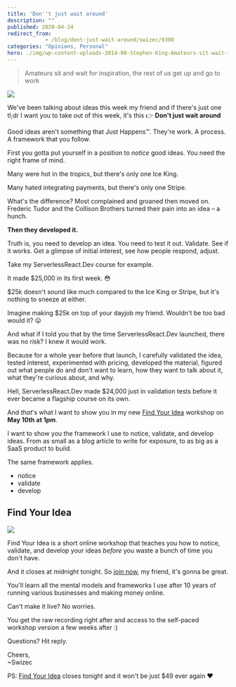 ```yaml
---
title: 'Don''t just wait around'
description: ""
published: 2020-04-24
redirect_from: 
            - /blog/dont-just-wait-around/swizec/9390
categories: "Opinions, Personal"
hero: ./img/wp-content-uploads-2014-08-Stephen-King-Amateurs-sit-wait-inspiration-rest-us-get-up-go-work.png
---
```

> Amateurs sit and wait for inspiration, the rest of us get up and go to work
>
>



![](./img/wp-content-uploads-2014-08-Stephen-King-Amateurs-sit-wait-inspiration-rest-us-get-up-go-work.png)



We&#x27;ve been talking about ideas this week my friend and if there&#x27;s just one tl;dr I want you to take out of this week, it&#x27;s this 👉 **Don&#x27;t just wait around**



Good ideas aren&#x27;t something that Just Happens™. They&#x27;re work. A process. A framework that you follow.



First you gotta put yourself in a position to _notice_ good ideas. You need the right frame of mind.



Many were hot in the tropics, but there&#x27;s only one Ice King.



Many hated integrating payments, but there&#x27;s only one Stripe.



What&#x27;s the difference? Most complained and groaned then moved on. Frederic Tudor and the Collison Brothers turned their pain into an idea – a hunch.



**Then they developed it.**



Truth is, you need to develop an idea. You need to test it out. Validate. See if it works. Get a glimpse of initial interest, see how people respond, adjust.



Take my ServerlessReact.Dev course for example.



It made $25,000 in its first week. 😳



$25k doesn&#x27;t sound like much compared to the Ice King or Stripe, but it&#x27;s nothing to sneeze at either.



Imagine making $25k on top of your dayjob my friend. Wouldn&#x27;t be too bad would it? 😛



And what if I told you that by the time ServerlessReact.Dev launched, there was no risk? I knew it would work.



Because for a whole year before that launch, I carefully validated the idea, tested interest, experimented with pricing, developed the material, figured out what people do and don&#x27;t want to learn, how they want to talk about it, what they&#x27;re curious about, and why.



Hell, ServerlessReact.Dev made $24,000 just in validation tests before it ever became a flagship course on its own.



And _that_&#x27;s what I want to show you in my new [Find Your Idea](https://gum.co/fKfYf) workshop on **May 10th at 1pm**.



I want to show you the framework I use to notice, validate, and develop ideas. From as small as a blog article to write for exposure, to as big as a SaaS product to build.



The same framework applies.



- notice
- validate
- develop



## Find Your Idea



[![](./img/HQpmAbo.png)](https://gum.co/fKfYf)



Find Your Idea is a short online workshop that teaches you how to notice, validate, and develop your ideas _before_ you waste a bunch of time you don&#x27;t have.



And it closes at midnight tonight. So [join now](https://gum.co/fKfYf), my friend, it&#x27;s gonna be great.



You&#x27;ll learn all the mental models and frameworks I use after 10 years of running various businesses and making money online.



Can&#x27;t make it live? No worries.



You get the raw recording right after and access to the self-paced workshop version a few weeks after :)



Questions? Hit reply.



Cheers,  
~Swizec



PS: [Find Your Idea](https://gum.co/fKfYf) closes tonight and it won&#x27;t be just $49 ever again ❤️